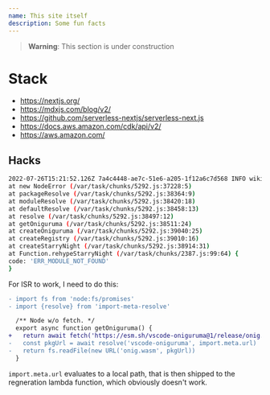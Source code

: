 ```yaml
---
name: This site itself
description: Some fun facts
---
```


> **Warning**: This section is under construction

# Stack

- https://nextjs.org/
- https://mdxjs.com/blog/v2/
- https://github.com/serverless-nextjs/serverless-next.js
- https://docs.aws.amazon.com/cdk/api/v2/
- https://aws.amazon.com/

## Hacks

```bash showLineNumbers
2022-07-26T15:21:52.126Z 7a4c4448-ae7c-51e6-a205-1f12a6c7d568 INFO wiki/[...slug].tsx getStaticProps error Error [ERR_MODULE_NOT_FOUND]: Cannot find package 'vscode-oniguruma' imported from /Users/kevin/repos/thekevinwang.com/node_modules/@wooorm/starry-night/lib/get-oniguruma.js
at new NodeError (/var/task/chunks/5292.js:37228:5)
at packageResolve (/var/task/chunks/5292.js:38364:9)
at moduleResolve (/var/task/chunks/5292.js:38420:18)
at defaultResolve (/var/task/chunks/5292.js:38458:13)
at resolve (/var/task/chunks/5292.js:38497:12)
at getOniguruma (/var/task/chunks/5292.js:38511:24)
at createOniguruma (/var/task/chunks/5292.js:39040:25)
at createRegistry (/var/task/chunks/5292.js:39010:16)
at createStarryNight (/var/task/chunks/5292.js:38914:31)
at Function.rehypeStarryNight (/var/task/chunks/2387.js:99:64) {
code: 'ERR_MODULE_NOT_FOUND'
}
```

For ISR to work, I need to do this:

```diff filename="./node_modules/@wooorm/starry-night/lib/get-oniguruma.js"
- import fs from 'node:fs/promises'
- import {resolve} from 'import-meta-resolve'

  /** Node w/o fetch. */
  export async function getOniguruma() {
+   return await fetch('https://esm.sh/vscode-oniguruma@1/release/onig.wasm')
-   const pkgUrl = await resolve('vscode-oniguruma', import.meta.url)
-   return fs.readFile(new URL('onig.wasm', pkgUrl))
  }
```

`import.meta.url` evaluates to a local path, that is then shipped to the
regneration lambda function, which obviously doesn't work.
